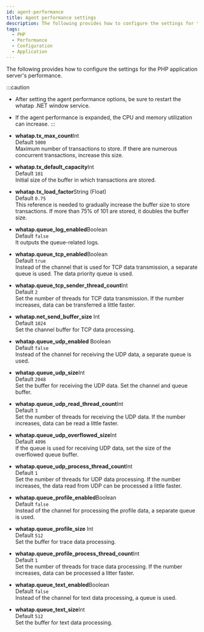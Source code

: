 ```yaml
---
id: agent-performance
title: Agent performance settings
description: The following provides how to configure the settings for the application server's performance.
tags:
  - PHP
  - Performance
  - Configuration
  - Application
---
```


The following provides how to configure the settings for the PHP application server's performance.

:::caution

-   After setting the agent performance options, be sure to restart the whatap .NET window service.

-   If the agent performance is expanded, the CPU and memory utilization can increase.
:::

-   **whatap.tx_max_count**<span class='type'>Int</span><br/>
      Default `5000`<br/>
      Maximum number of transactions to store. If there are numerous concurrent transactions, increase this size.

-   **whatap.tx_default_capacity**<span class='type'>Int</span><br/>
      Default `101`<br/>
      Initial size of the buffer in which transactions are stored.

<!-- "0.75"?? -->

-   **whatap.tx_load_factor**<span class='type'>String (Float)</span><br/>
      Default `0.75`<br/>
      This reference is needed to gradually increase the buffer size to store transactions. If more than 75% of 101 are stored, it doubles the buffer size.

-   **whatap.queue_log_enabled**<span class='type'>Boolean</span><br/>
      Default `false`<br/>
      It outputs the queue-related logs.

-   **whatap.queue_tcp_enabled**<span class='type'>Boolean</span><br/>
      Default `true`<br/> 
      Instead of the channel that is used for TCP data transmission, a separate queue is used. The data priority queue is used.

-   **whatap.queue_tcp_sender_thread_count**<span class='type'>Int</span><br/>
      Default `2`<br/> 
      Set the number of threads for TCP data transmission. If the number increases, data can be transferred a little faster.

-   **whatap.net_send_buffer_size** <span class='type'>Int</span><br/>
      Default `1024`<br/>
      Set the channel buffer for TCP data processing.

-   **whatap.queue_udp_enabled** <span class='type'>Boolean</span><br/>
      Default `false`<br/> 
      Instead of the channel for receiving the UDP data, a separate queue is used.

-   **whatap.queue_udp_size**<span class='type'>Int</span><br/>
      Default `2048`<br/>
      Set the buffer for receiving the UDP data. Set the channel and queue buffer.

-   **whatap.queue_udp_read_thread_count**<span class='type'>Int</span><br/>
      Default `3`<br/> 
      Set the number of threads for receiving the UDP data. If the number increases, data can be read a little faster.

-   **whatap.queue_udp_overflowed_size**<span class='type'>Int</span><br/>
      Default `4096`<br/>
      If the queue is used for receiving UDP data, set the size of the overflowed queue buffer.

-   **whatap.queue_udp_process_thread_count**<span class='type'>Int</span><br/>
      Default `1`<br/> 
      Set the number of threads for UDP data processing. If the number increases, the data read from UDP can be processed a little faster.

-   **whatap.queue_profile_enabled**<span class='type'>Boolean</span><br/>
      Default `false`<br/> 
      Instead of the channel for processing the profile data, a separate queue is used.

-   **whatap.queue_profile_size** <span class='type'>Int</span><br/>
      Default `512`<br/>
      Set the buffer for trace data processing.

-   **whatap.queue_profile_process_thread_count**<span class='type'>Int</span><br/>
      Default `1`<br/>
      Set the number of threads for trace data processing. If the number increases, data can be processed a litter faster.

-   **whatap.queue_text_enabled**<span class='type'>Boolean</span><br/>
      Default `false`<br/> 
      Instead of the channel for text data processing, a queue is used.

-   **whatap.queue_text_size**<span class='type'>Int</span><br/>
      Default `512`<br/>
      Set the buffer for text data processing.
